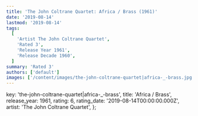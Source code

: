 ```yaml
---
title: 'The John Coltrane Quartet: Africa / Brass (1961)'
date: '2019-08-14'
lastmod: '2019-08-14'
tags:
  [
    'Artist The John Coltrane Quartet',
    'Rated 3',
    'Release Year 1961',
    'Release Decade 1960',
  ]
summary: 'Rated 3'
authors: ['default']
images: ['/content/images/the-john-coltrane-quartet|africa-_-brass.jpg']
---
```


  key: 'the-john-coltrane-quartet|africa-_-brass',
  title: 'Africa / Brass',
  release_year: 1961,
  rating: 6,
  rating_date: '2019-08-14T00:00:00.000Z',
  artist: 'The John Coltrane Quartet',
};

<MusicRating data={data} />

